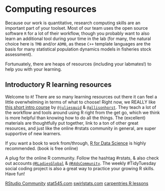 # Computing resources {#computing}

Because our work is quantitative, research computing skills are an important part of your toolset. Most of our team uses the open source software `R` for a lot of their workflow, though you probably want to also learn an additional tool during your time in the lab (for many, the natural choice here is `TMB` and/or `ADMB`, as these `C++` template languages are the basis for many statistical population dynamics models in fisheries stock assessment).  

Fortunuately, there are heaps of resources (including your labmates!) to help you with your learning.  

## Introductory R learning resources

Welcome to `R`! There are so many learning resources out there it can feel a little overwhelming in terms of what to choose! Right now, we REALLY like [this short intro course](https://rstudio-conf-2020.github.io/r-for-excel/) by [`@juliesquid`](https://twitter.com/juliesquid) & [`@allisonhorst`](https://twitter.com/allisonhorst). They teach a lot of the workflow and tools around using R right from the get go, which we think is more helpful than knowing how to do all the things. The (excellent) materials are thoughtfully put together, link to a ton of other great resources, and just like the online #rstats community in general, are super supportive of new learners.  

If you want a book to work from/through, [R for Data Science](r4ds.had.co.nz) is highly recommended.  (book is free online)  

A plug for the online R community. Follow the hashtag #rstats, & also check out accounts [`@RLadiesGlobal`](https://twitter.com/RLadiesGlobal) & [`@R4dsCommunity`](https://twitter.com/R4dsCommunity). The weekly #TidyTuesday social coding project is also a great way to practice your growing R skills. Have fun!  

[RStudio Community](https://community.rstudio.com/)
[stat545.com](stat545.com)
[swirlstats.com](swirlstats.com)
[carpentries R lessons](https://datacarpentry.org/R-ecology-lesson/)


